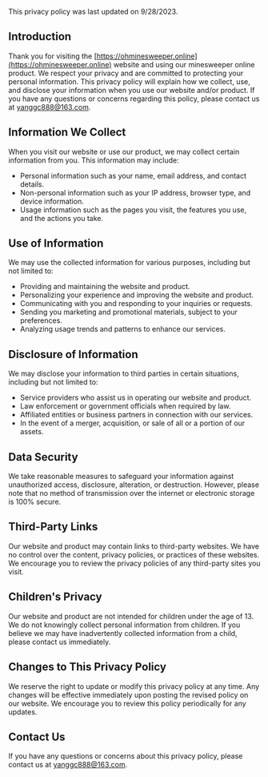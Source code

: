 This privacy policy was last updated on 9/28/2023.

## Introduction

Thank you for visiting the [https://ohminesweeper.online](https://ohminesweeper.online) website and using our minesweeper online product. We respect your privacy and are committed to protecting your personal information. This privacy policy will explain how we collect, use, and disclose your information when you use our website and/or product. If you have any questions or concerns regarding this policy, please contact us at yanggc888@163.com.

## Information We Collect

When you visit our website or use our product, we may collect certain information from you. This information may include:

- Personal information such as your name, email address, and contact details.
- Non-personal information such as your IP address, browser type, and device information.
- Usage information such as the pages you visit, the features you use, and the actions you take.

## Use of Information

We may use the collected information for various purposes, including but not limited to:

- Providing and maintaining the website and product.
- Personalizing your experience and improving the website and product.
- Communicating with you and responding to your inquiries or requests.
- Sending you marketing and promotional materials, subject to your preferences.
- Analyzing usage trends and patterns to enhance our services.

## Disclosure of Information

We may disclose your information to third parties in certain situations, including but not limited to:

- Service providers who assist us in operating our website and product.
- Law enforcement or government officials when required by law.
- Affiliated entities or business partners in connection with our services.
- In the event of a merger, acquisition, or sale of all or a portion of our assets.

## Data Security

We take reasonable measures to safeguard your information against unauthorized access, disclosure, alteration, or destruction. However, please note that no method of transmission over the internet or electronic storage is 100% secure.

## Third-Party Links

Our website and product may contain links to third-party websites. We have no control over the content, privacy policies, or practices of these websites. We encourage you to review the privacy policies of any third-party sites you visit.

## Children's Privacy

Our website and product are not intended for children under the age of 13. We do not knowingly collect personal information from children. If you believe we may have inadvertently collected information from a child, please contact us immediately.

## Changes to This Privacy Policy

We reserve the right to update or modify this privacy policy at any time. Any changes will be effective immediately upon posting the revised policy on our website. We encourage you to review this policy periodically for any updates.

## Contact Us

If you have any questions or concerns about this privacy policy, please contact us at yanggc888@163.com.
